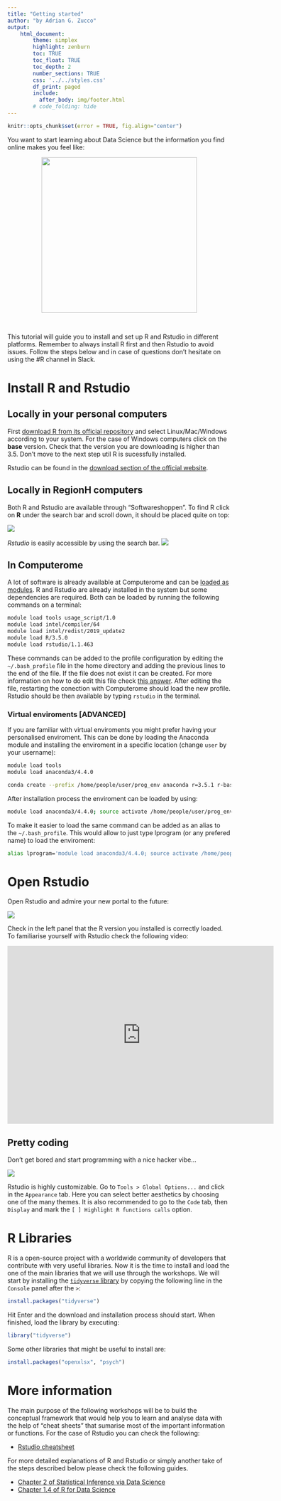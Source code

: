 ```yaml
---
title: "Getting started"
author: "by Adrian G. Zucco"
output: 
    html_document:
        theme: simplex
        highlight: zenburn
        toc: TRUE
        toc_float: TRUE
        toc_depth: 2
        number_sections: TRUE
        css: '../../styles.css'
        df_print: paged
        include:
          after_body: img/footer.html
        # code_folding: hide
---
```


```r
knitr::opts_chunk$set(error = TRUE, fig.align="center")
```


You want to start learning about Data Science but the information you find online makes you feel like:

<!-- ![](./img/noidea.png) -->

<center><img src="./img/noidea.png" width="350" height="350" /></center>
<br/>


This tutorial will guide you to install and set up R and Rstudio in different platforms. Remember to always install R first and then Rstudio to avoid issues. Follow the steps below and in case of questions don't hesitate on using the #R channel in Slack.

# Install R and Rstudio

## Locally in your personal computers

First [download R from its official repository](https://mirrors.dotsrc.org/cran/) and select Linux/Mac/Windows according to your system. For the case of Windows computers click on the __base__ version. Check that the version you are downloading is higher than 3.5. Don't move to the next step util R is sucessfully installed.

Rstudio can be found in the [download section of the official website](https://www.rstudio.com/products/rstudio/download/#download).

## Locally in RegionH computers

Both R and Rstudio are available through "Softwareshoppen". To find R click on **R** under the search bar and scroll down, it should be placed quite on top:

![](./img/R_software_shop.png)

*Rstudio* is easily accessible by using the search bar.
![](./img/rstudio_softwareshop.png)

## In Computerome

A lot of software is already available at Computerome and can be [loaded as modules](https://www.computerome.dk/display/CW/Installed+Software). R and Rstudio are already installed in the system but some dependencies are required. Both can be loaded by running the following commands on a terminal:

```bash
module load tools usage_script/1.0
module load intel/compiler/64
module load intel/redist/2019_update2
module load R/3.5.0
module load rstudio/1.1.463
```

These commands can be added to the profile configuration by editing the `~/.bash_profile` file in the home directory and adding the previous lines to the end of the file. If the file does not exist it can be created. For more information on how to do edit this file check [this answer](https://stackoverflow.com/questions/30461201/how-do-i-edit-path-bash-profile-on-osx). After editing the file, restarting the conection with Computerome should load the new profile. Rstudio should be then available by typing `rstudio` in the terminal.

### Virtual enviroments [ADVANCED]

If you are familiar with virtual enviroments you might prefer having your personalised enviroment. This can be done by loading the Anaconda module and installing the enviroment in a specific location (change `user` by your username):

```bash
module load tools
module load anaconda3/4.4.0

conda create --prefix /home/people/user/prog_env anaconda r=3.5.1 r-base rstudio
```
After installation process the enviroment can be loaded by using:

```bash
module load anaconda3/4.4.0; source activate /home/people/user/prog_env
```

To make it easier to load the same command can be added as an alias to the `~/.bash_profile`. This would allow to just type lprogram (or any prefered name) to load the enviroment:

```bash
alias lprogram='module load anaconda3/4.4.0; source activate /home/people/user/prog_env'
```

# Open Rstudio

Open Rstudio and admire your new portal to the future:

![](./img/rstudio.png)

Check in the left panel that the R version you installed is correctly loaded. To familiarise yourself with Rstudio check the following video:

<center>
<iframe width="600" height="400" src="https://fast.wistia.net/embed/iframe/520zbd3tij?videoFoam=true" frameborder="0" allowfullscreen></iframe>
</center>

## Pretty coding
Don't get bored and start programming with a nice hacker vibe... 

![](./img/tenor.gif)

Rstudio is highly customizable. Go to `Tools > Global Options...` and click in the `Appearance` tab. Here you can select better aesthetics by choosing one of the many themes. It is also recommended to go to the `Code` tab, then `Display` and mark the `[ ] Highlight R functions calls` option.

# R Libraries

R is a open-source project with a worldwide community of developers that contribute with very useful libraries. Now it is the time to install and load the one of the main libraries that we will use through the workshops. We will start by installing the [`tidyverse` library](https://www.tidyverse.org/) by copying the following line in the `Console` panel after the `>`: 

```r
install.packages("tidyverse")
```
Hit Enter and the download and installation process should start. When finished, load the library by executing:

```r
library("tidyverse")
```

Some other libraries that might be useful to install are:

```r
install.packages("openxlsx", "psych")
```

# More information

The main purpose of the following workshops will be to build the conceptual framework that would help you to learn and analyse data with the help of "cheat sheets" that sumarise most of the important information or functions. For the case of Rstudio you can check the following:

+ [Rstudio cheatsheet](https://github.com/rstudio/cheatsheets/raw/master/rstudio-ide.pdf)

For more detailed explanations of R and Rstudio or simply another take of the steps described below please check the following guides.

+ [Chapter 2 of Statistical Inference via Data Science](https://moderndive.com/2-getting-started.html)
+ [Chapter 1.4 of R for Data Science](https://r4ds.had.co.nz/introduction.html#prerequisites)

